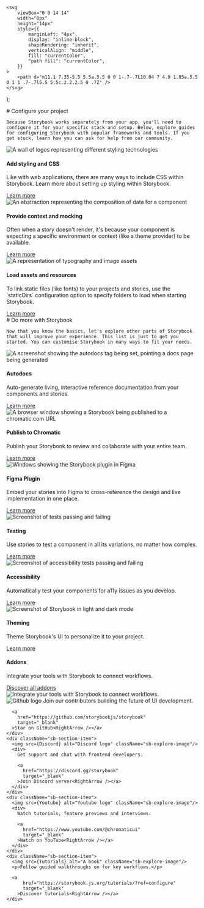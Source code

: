 

    <svg
        viewBox="0 0 14 14"
        width="8px"
        height="14px"
        style={{
            marginLeft: "4px",
            display: "inline-block",
            shapeRendering: "inherit",
            verticalAlign: "middle",
            fill: "currentColor",
            "path fill": "currentColor",
        }}
    >
        <path d="m11.1 7.35-5.5 5.5a.5.5 0 0 1-.7-.7L10.04 7 4.9 1.85a.5.5 0 1 1 .7-.7l5.5 5.5c.2.2.2.5 0 .7Z" />
    </svg>
);

<Meta title="Configure your project" />

<div className="sb-container">
  <div className='sb-section-title'>
    # Configure your project

    Because Storybook works separately from your app, you'll need to configure it for your specific stack and setup. Below, explore guides for configuring Storybook with popular frameworks and tools. If you get stuck, learn how you can ask for help from our community.

  </div>
  <div className="sb-section">
    <div className="sb-section-item">
      <img
        src={Styling}
        alt="A wall of logos representing different styling technologies"
      />
      <h4 className="sb-section-item-heading">Add styling and CSS</h4>
      <p className="sb-section-item-paragraph">Like with web applications, there are many ways to include CSS within Storybook. Learn more about setting up styling within Storybook.</p>
      <a
        href="https://storybook.js.org/docs/configure/styling-and-css/?renderer=vue&ref=configure"
        target="_blank"
      >Learn more<RightArrow /></a>
    </div>
    <div className="sb-section-item">
      <img
        src={Context}
        alt="An abstraction representing the composition of data for a component"
      />
      <h4 className="sb-section-item-heading">Provide context and mocking</h4>
      <p className="sb-section-item-paragraph">Often when a story doesn't render, it's because your component is expecting a specific environment or context (like a theme provider) to be available.</p>
      <a
        href="https://storybook.js.org/docs/writing-stories/decorators/?renderer=vue&ref=configure#context-for-mocking"
        target="_blank"
      >Learn more<RightArrow /></a>
    </div>
    <div className="sb-section-item">
      <img src={Assets} alt="A representation of typography and image assets" />
      <div>
        <h4 className="sb-section-item-heading">Load assets and resources</h4>
        <p className="sb-section-item-paragraph">To link static files (like fonts) to your projects and stories, use the
        `staticDirs` configuration option to specify folders to load when
        starting Storybook.</p>
        <a
          href="https://storybook.js.org/docs/configure/images-and-assets/?renderer=vue&ref=configure"
          target="_blank"
        >Learn more<RightArrow /></a>
      </div>
    </div>
  </div>
</div>
<div className="sb-container">
<div className='sb-section-title'>
    # Do more with Storybook

    Now that you know the basics, let's explore other parts of Storybook that will improve your experience. This list is just to get you started. You can customise Storybook in many ways to fit your needs.

  </div>
<div className="sb-section">
  <div className="sb-features-grid">
    <div className="sb-grid-item">
      <img src={Docs} alt="A screenshot showing the autodocs tag being set, pointing a docs page being generated" />
      <h4 className="sb-section-item-heading">Autodocs</h4>
      <p className="sb-section-item-paragraph">Auto-generate living,
        interactive reference documentation from your components and stories.</p>
      <a
        href="https://storybook.js.org/docs/writing-docs/autodocs/?renderer=vue&ref=configure"
        target="_blank"
      >Learn more<RightArrow /></a>
    </div>
    <div className="sb-grid-item">
      <img src={Share} alt="A browser window showing a Storybook being published to a chromatic.com URL" />
      <h4 className="sb-section-item-heading">Publish to Chromatic</h4>
      <p className="sb-section-item-paragraph">Publish your Storybook to review and collaborate with your entire team.</p>
      <a
        href="https://storybook.js.org/docs/sharing/publish-storybook/?renderer=vue&ref=configure#publish-storybook-with-chromatic"
        target="_blank"
      >Learn more<RightArrow /></a>
    </div>
    <div className="sb-grid-item">
      <img src={FigmaPlugin} alt="Windows showing the Storybook plugin in Figma" />
      <h4 className="sb-section-item-heading">Figma Plugin</h4>
      <p className="sb-section-item-paragraph">Embed your stories into Figma to cross-reference the design and live
        implementation in one place.</p>
      <a
        href="https://storybook.js.org/docs/sharing/design-integrations/?renderer=vue&ref=configure#embed-storybook-in-figma-with-the-plugin"
        target="_blank"
      >Learn more<RightArrow /></a>
    </div>
    <div className="sb-grid-item">
      <img src={Testing} alt="Screenshot of tests passing and failing" />
      <h4 className="sb-section-item-heading">Testing</h4>
      <p className="sb-section-item-paragraph">Use stories to test a component in all its variations, no matter how
        complex.</p>
      <a
        href="https://storybook.js.org/docs/writing-tests/?renderer=vue&ref=configure"
        target="_blank"
      >Learn more<RightArrow /></a>
    </div>
    <div className="sb-grid-item">
      <img src={Accessibility} alt="Screenshot of accessibility tests passing and failing" />
      <h4 className="sb-section-item-heading">Accessibility</h4>
      <p className="sb-section-item-paragraph">Automatically test your components for a11y issues as you develop.</p>
      <a
        href="https://storybook.js.org/docs/writing-tests/accessibility-testing/?renderer=vue&ref=configure"
        target="_blank"
      >Learn more<RightArrow /></a>
    </div>
    <div className="sb-grid-item">
      <img src={Theming} alt="Screenshot of Storybook in light and dark mode" />
      <h4 className="sb-section-item-heading">Theming</h4>
      <p className="sb-section-item-paragraph">Theme Storybook's UI to personalize it to your project.</p>
      <a
        href="https://storybook.js.org/docs/configure/theming/?renderer=vue&ref=configure"
        target="_blank"
      >Learn more<RightArrow /></a>
    </div>
  </div>
</div>
</div>
<div className="sb-addon">
    <div className="sb-addon-text">
        <h4>Addons</h4>
        <p className="sb-section-item-paragraph">Integrate your tools with Storybook to connect workflows.</p>
        <a href="https://storybook.js.org/addons/?ref=configure" target="_blank">
            Discover all addons
            <RightArrow />
        </a>
    </div>
    <div className="sb-addon-img">
        <img src={AddonLibrary} alt="Integrate your tools with Storybook to connect workflows." />
    </div>
</div>
<div className="sb-section sb-socials">
    <div className="sb-section-item">
      <img src={Github} alt="Github logo" className="sb-explore-image"/>
      Join our contributors building the future of UI development.

      <a
        href="https://github.com/storybookjs/storybook"
        target="_blank"
      >Star on GitHub<RightArrow /></a>
    </div>
    <div className="sb-section-item">
      <img src={Discord} alt="Discord logo" className="sb-explore-image"/>
      <div>
        Get support and chat with frontend developers.

        <a
          href="https://discord.gg/storybook"
          target="_blank"
        >Join Discord server<RightArrow /></a>
      </div>
    </div>
    <div className="sb-section-item">
      <img src={Youtube} alt="Youtube logo" className="sb-explore-image"/>
      <div>
        Watch tutorials, feature previews and interviews.

        <a
          href="https://www.youtube.com/@chromaticui"
          target="_blank"
        >Watch on YouTube<RightArrow /></a>
      </div>
    </div>
    <div className="sb-section-item">
      <img src={Tutorials} alt="A book" className="sb-explore-image"/>
      <p>Follow guided walkthroughs on for key workflows.</p>

      <a
          href="https://storybook.js.org/tutorials/?ref=configure"
          target="_blank"
        >Discover tutorials<RightArrow /></a>
    </div>

</div>

<style>
    {`
  .sb-container {
    margin-bottom: 48px;
  }

  .sb-section {
    width: 100%;
    display: flex;
    flex-direction: row;
    gap: 20px;
  }

  img {
    object-fit: cover;
  }

  .sb-section-title {
    margin-bottom: 32px;
  }

  .sb-section a:not(h1 a, h2 a, h3 a) {
    font-size: 14px;
  }

  .sb-section-item, .sb-grid-item {
    flex: 1;
    display: flex;
    flex-direction: column;
  }

  .sb-section-item-heading {
    padding-top: 20px !important;
    padding-bottom: 5px !important;
    margin: 0 !important;
  }
  .sb-section-item-paragraph {
    margin: 0;
    padding-bottom: 10px;
  }

  .sb-chevron {
    margin-left: 5px;
  }

  .sb-features-grid {
    display: grid;
    grid-template-columns: repeat(2, 1fr);
    grid-gap: 32px 20px;
  }

  .sb-socials {
    display: grid;
    grid-template-columns: repeat(4, 1fr);
  }

  .sb-socials p {
    margin-bottom: 10px;
  }

  .sb-explore-image {
    max-height: 32px;
    align-self: flex-start;
  }

  .sb-addon {
    width: 100%;
    display: flex;
    align-items: center;
    position: relative;
    background-color: #EEF3F8;
    border-radius: 5px;
    border: 1px solid rgba(0, 0, 0, 0.05);
    background: #EEF3F8;
    height: 180px;
    margin-bottom: 48px;
    overflow: hidden;
  }

  .sb-addon-text {
    padding-left: 48px;
    max-width: 240px;
  }

  .sb-addon-text h4 {
    padding-top: 0px;
  }

  .sb-addon-img {
    position: absolute;
    left: 345px;
    top: 0;
    height: 100%;
    width: 200%;
    overflow: hidden;
  }

  .sb-addon-img img {
    width: 650px;
    transform: rotate(-15deg);
    margin-left: 40px;
    margin-top: -72px;
    box-shadow: 0 0 1px rgba(255, 255, 255, 0);
    backface-visibility: hidden;
  }

  @media screen and (max-width: 800px) {
    .sb-addon-img {
      left: 300px;
    }
  }

  @media screen and (max-width: 600px) {
    .sb-section {
      flex-direction: column;
    }

    .sb-features-grid {
      grid-template-columns: repeat(1, 1fr);
    }

    .sb-socials {
      grid-template-columns: repeat(2, 1fr);
    }

    .sb-addon {
      height: 280px;
      align-items: flex-start;
      padding-top: 32px;
      overflow: hidden;
    }

    .sb-addon-text {
      padding-left: 24px;
    }

    .sb-addon-img {
      right: 0;
      left: 0;
      top: 130px;
      bottom: 0;
      overflow: hidden;
      height: auto;
      width: 124%;
    }

    .sb-addon-img img {
      width: 1200px;
      transform: rotate(-12deg);
      margin-left: 0;
      margin-top: 48px;
      margin-bottom: -40px;
      margin-left: -24px;
    }
  }
`}
</style>
